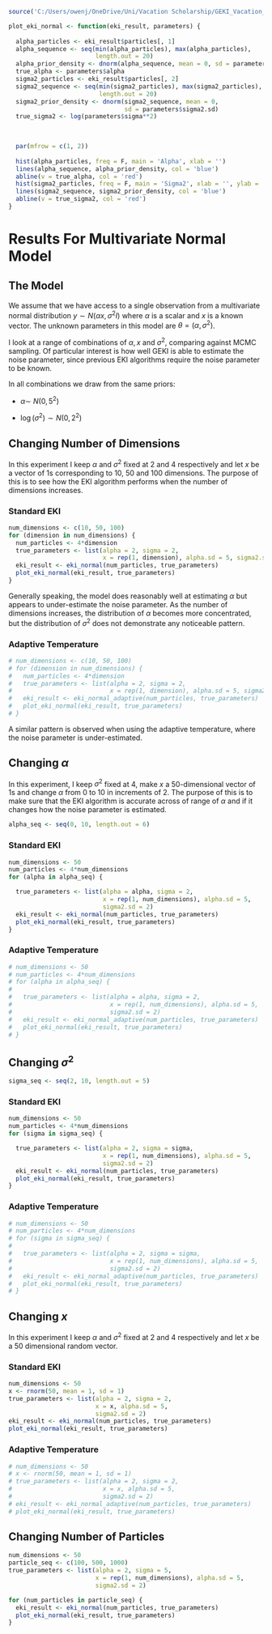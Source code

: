 ```r
source('C:/Users/owenj/OneDrive/Uni/Vacation Scholarship/GEKI_Vacation_Scholarship/src/models/eki_normal.R')
```

```r
plot_eki_normal <- function(eki_result, parameters) {
  
  alpha_particles <- eki_result$particles[, 1]
  alpha_sequence <- seq(min(alpha_particles), max(alpha_particles), 
                        length.out = 20)
  alpha_prior_density <- dnorm(alpha_sequence, mean = 0, sd = parameters$alpha.sd)
  true_alpha <- parameters$alpha
  sigma2_particles <- eki_result$particles[, 2]
  sigma2_sequence <- seq(min(sigma2_particles), max(sigma2_particles),
                         length.out = 20)
  sigma2_prior_density <- dnorm(sigma2_sequence, mean = 0, 
                                sd = parameters$sigma2.sd)
  true_sigma2 <- log(parameters$sigma**2)
  

  
  par(mfrow = c(1, 2))
  
  hist(alpha_particles, freq = F, main = 'Alpha', xlab = '')
  lines(alpha_sequence, alpha_prior_density, col = 'blue')
  abline(v = true_alpha, col = 'red')
  hist(sigma2_particles, freq = F, main = 'Sigma2', xlab = '', ylab = '')
  lines(sigma2_sequence, sigma2_prior_density, col = 'blue')
  abline(v = true_sigma2, col = 'red')
}
```

# Results For Multivariate Normal Model

## The Model

We assume that we have access to a single observation from a multivariate normal distribution $y \sim N(\alpha x, \sigma^2I)$ where $\alpha$ is a scalar and $x$ is a known vector. The unknown parameters in this model are $\theta = (\alpha, \sigma^2)$.

I look at a range of combinations of $\alpha, x$ and $\sigma^2$, comparing against MCMC sampling. Of particular interest is how well GEKI is able to estimate the noise parameter, since previous EKI algorithms require the noise parameter to be known.

In all combinations we draw from the same priors:

-   $\alpha \sim ~ N(0, 5^2)$

-   $\log(\sigma^2) \sim N(0, 2^2)$

## Changing Number of Dimensions

In this experiment I keep $\alpha$ and $\sigma^2$ fixed at 2 and 4 respectively and let $x$ be a vector of 1s corresponding to 10, 50 and 100 dimensions. The purpose of this is to see how the EKI algorithm performs when the number of dimensions increases.

### Standard EKI

```r
num_dimensions <- c(10, 50, 100)
for (dimension in num_dimensions) {
  num_particles <- 4*dimension
  true_parameters <- list(alpha = 2, sigma = 2, 
                          x = rep(1, dimension), alpha.sd = 5, sigma2.sd = 2)
  eki_result <- eki_normal(num_particles, true_parameters)
  plot_eki_normal(eki_result, true_parameters)
}
```

Generally speaking, the model does reasonably well at estimating $\alpha$ but appears to under-estimate the noise parameter. As the number of dimensions increases, the distribution of $\alpha$ becomes more concentrated, but the distribution of $\sigma^2$ does not demonstrate any noticeable pattern.

### Adaptive Temperature

```r
# num_dimensions <- c(10, 50, 100)
# for (dimension in num_dimensions) {
#   num_particles <- 4*dimension
#   true_parameters <- list(alpha = 2, sigma = 2, 
#                           x = rep(1, dimension), alpha.sd = 5, sigma2.sd = 2)
#   eki_result <- eki_normal_adaptive(num_particles, true_parameters)
#   plot_eki_normal(eki_result, true_parameters)
# }
```

A similar pattern is observed when using the adaptive temperature, where the noise parameter is under-estimated.

## Changing $\alpha$

In this experiment, I keep $\sigma^2$ fixed at 4, make $x$ a 50-dimensional vector of 1s and change $\alpha$ from 0 to 10 in increments of 2. The purpose of this is to make sure that the EKI algorithm is accurate across of range of $\alpha$ and if it changes how the noise parameter is estimated.

```r
alpha_seq <- seq(0, 10, length.out = 6)
```

### Standard EKI

```r
num_dimensions <- 50
num_particles <- 4*num_dimensions
for (alpha in alpha_seq) {

  true_parameters <- list(alpha = alpha, sigma = 2, 
                          x = rep(1, num_dimensions), alpha.sd = 5, 
                          sigma2.sd = 2)
  eki_result <- eki_normal(num_particles, true_parameters)
  plot_eki_normal(eki_result, true_parameters)
}
```

### Adaptive Temperature

```r
# num_dimensions <- 50
# num_particles <- 4*num_dimensions
# for (alpha in alpha_seq) {
# 
#   true_parameters <- list(alpha = alpha, sigma = 2, 
#                           x = rep(1, num_dimensions), alpha.sd = 5, 
#                           sigma2.sd = 2)
#   eki_result <- eki_normal_adaptive(num_particles, true_parameters)
#   plot_eki_normal(eki_result, true_parameters)
# }
```

## Changing $\sigma^2$

```r
sigma_seq <- seq(2, 10, length.out = 5)
```

### Standard EKI

```r
num_dimensions <- 50
num_particles <- 4*num_dimensions
for (sigma in sigma_seq) {

  true_parameters <- list(alpha = 2, sigma = sigma, 
                          x = rep(1, num_dimensions), alpha.sd = 5, 
                          sigma2.sd = 2)
  eki_result <- eki_normal(num_particles, true_parameters)
  plot_eki_normal(eki_result, true_parameters)
}
```

### Adaptive Temperature

```r
# num_dimensions <- 50
# num_particles <- 4*num_dimensions
# for (sigma in sigma_seq) {
# 
#   true_parameters <- list(alpha = 2, sigma = sigma, 
#                           x = rep(1, num_dimensions), alpha.sd = 5, 
#                           sigma2.sd = 2)
#   eki_result <- eki_normal_adaptive(num_particles, true_parameters)
#   plot_eki_normal(eki_result, true_parameters)
# }
```

## Changing $x$

In this experiment I keep $\alpha$ and $\sigma^2$ fixed at 2 and 4 respectively and let $x$ be a 50 dimensional random vector.

### Standard EKI

```r
num_dimensions <- 50
x <- rnorm(50, mean = 1, sd = 1)
true_parameters <- list(alpha = 2, sigma = 2, 
                        x = x, alpha.sd = 5, 
                        sigma2.sd = 2)
eki_result <- eki_normal(num_particles, true_parameters)
plot_eki_normal(eki_result, true_parameters)
```

### Adaptive Temperature

```r
# num_dimensions <- 50
# x <- rnorm(50, mean = 1, sd = 1)
# true_parameters <- list(alpha = 2, sigma = 2, 
#                         x = x, alpha.sd = 5, 
#                         sigma2.sd = 2)
# eki_result <- eki_normal_adaptive(num_particles, true_parameters)
# plot_eki_normal(eki_result, true_parameters)
```

## Changing Number of Particles

```r
num_dimensions <- 50
particle_seq <- c(100, 500, 1000) 
true_parameters <- list(alpha = 2, sigma = 5, 
                        x = rep(1, num_dimensions), alpha.sd = 5, 
                        sigma2.sd = 2)

for (num_particles in particle_seq) {
  eki_result <- eki_normal(num_particles, true_parameters)
  plot_eki_normal(eki_result, true_parameters)
}
```
